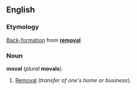 ==English==
===Etymology===
[[Back-formation]] from '''[[removal]]'''

===Noun===
'''moval''' (''plural'' '''movals''')

#[[Removal]] (''transfer of one's home or business'').
